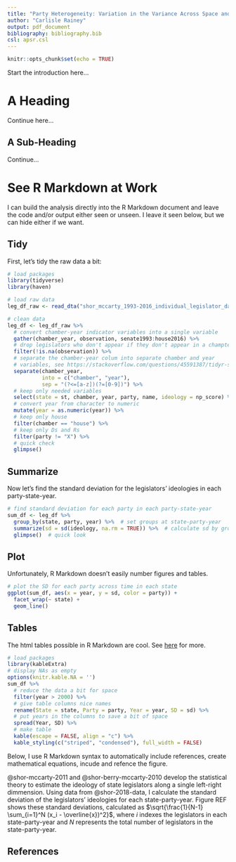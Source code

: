 ```yaml
---
title: "Party Heterogeneity: Variation in the Variance Across Space and Time"
author: "Carlisle Rainey"
output: pdf_document
bibliography: bibliography.bib
csl: apsr.csl
---
```


```r
knitr::opts_chunk$set(echo = TRUE)
```

Start the introduction here...

# A Heading

Continue here...

## A Sub-Heading

Continue...

# See R Markdown at Work

I can build the analysis directly into the R Markdown document and leave the code and/or output either seen or unseen. I leave it seen below, but we can hide either if we want. 

## Tidy

First, let's tidy the raw data a bit:

```r
# load packages
library(tidyverse)
library(haven)

# load raw data
leg_df_raw <- read_dta("shor_mccarty_1993-2016_individual_legislator_data_May_2018_release_(Updated_July_2018).dta")

# clean data
leg_df <- leg_df_raw %>%
  # convert chamber-year indicator variables into a single variable
  gather(chamber_year, observation, senate1993:house2016) %>%
  # drop legislators who don't appear if they don't appear in a champter-year
  filter(!is.na(observation)) %>%
  # separate the chamber-year colum into separate chamber and year
  # variables, see https://stackoverflow.com/questions/45591387/tidyr-separate-column-values-into-character-and-numeric-using-regex
  separate(chamber_year, 
           into = c("chamber", "year"), 
           sep = "(?<=[a-z])(?=[0-9])") %>%
  # keep only needed variables
  select(state = st, chamber, year, party, name, ideology = np_score) %>%
  # convert year from character to numeric
  mutate(year = as.numeric(year)) %>%
  # keep only house
  filter(chamber == "house") %>%
  # keep only Ds and Rs
  filter(party != "X") %>%  
  # quick check
  glimpse()
```

## Summarize

Now let's find the standard deviation for the legislators' ideologies in each party-state-year.

```r
# find standard deviation for each party in each party-state-year
sum_df <- leg_df %>%
  group_by(state, party, year) %>%  # set groups at state-party-year
  summarize(sd = sd(ideology, na.rm = TRUE)) %>%  # calculate sd by group
  glimpse()  # quick look
```

## Plot

Unfortunately, R Markdown doesn't easily number figures and tables.

```r
# plot the SD for each party across time in each state
ggplot(sum_df, aes(x = year, y = sd, color = party)) +
  facet_wrap(~ state) +
  geom_line()
```

## Tables

The html tables possible in R Markdown are cool. See [here](https://cran.r-project.org/web/packages/kableExtra/vignettes/awesome_table_in_html.html#table_styles) for more.

```r
# load packages
library(kableExtra)
# display NAs as empty
options(knitr.kable.NA = '')
sum_df %>%
  # reduce the data a bit for space
  filter(year > 2000) %>%
  # give table columns nice names
  rename(State = state, Party = party, Year = year, SD = sd) %>%
  # put years in the columns to save a bit of space
  spread(Year, SD) %>%
  # make table
  kable(escape = FALSE, align = "c") %>%
  kable_styling(c("striped", "condensed"), full_width = FALSE)

```


Below, I use R Markdown syntax to automatically include references, create mathematical equations, incude and refence the figure.

@shor-mccarty-2011 and @shor-berry-mccarty-2010 develop the statistical theory to estimate the ideology of state legislators along a single left-right dimmension. Using data from @shor-2018-data, I calculate the standard deviation of the legislators' ideologies for each state-party-year. Figure REF shows these standard deviations, calculated as $\sqrt{\frac{1}{N-1} \sum_{i=1}^N (x_i - \overline{x})^2}$, where $i$ indexes the legislators in each state-party-year and $N$ represents the total number of legislators in the state-party-year.

## References

